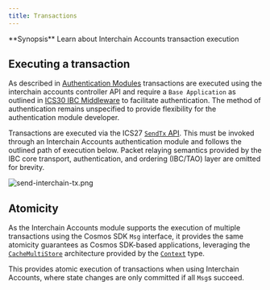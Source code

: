 ```yaml
---
title: Transactions
---
```


<Note>
**Synopsis**
Learn about Interchain Accounts transaction execution
</Note>

## Executing a transaction

As described in [Authentication Modules](/docs/ibc/v4.6.x/apps/interchain-accounts/auth-modules#trysendtx) transactions are executed using the interchain accounts controller API and require a `Base Application` as outlined in [ICS30 IBC Middleware](https://github.com/cosmos/ibc/tree/master/spec/app/ics-030-middleware) to facilitate authentication. The method of authentication remains unspecified to provide flexibility for the authentication module developer.

Transactions are executed via the ICS27 [`SendTx` API](/docs/ibc/v4.6.x/apps/interchain-accounts/auth-modules#trysendtx). This must be invoked through an Interchain Accounts authentication module and follows the outlined path of execution below. Packet relaying semantics provided by the IBC core transport, authentication, and ordering (IBC/TAO) layer are omitted for brevity.

![send-interchain-tx.png](/docs/ibc/images/apps/interchain-accounts/send-interchain-tx.png)

## Atomicity

As the Interchain Accounts module supports the execution of multiple transactions using the Cosmos SDK `Msg` interface, it provides the same atomicity guarantees as Cosmos SDK-based applications, leveraging the [`CacheMultiStore`](https://docs.cosmos.network/main/learn/advanced/store#cachemultistore) architecture provided by the [`Context`](https://docs.cosmos.network/main/learn/advanced/context.html) type.

This provides atomic execution of transactions when using Interchain Accounts, where state changes are only committed if all `Msg`s succeed.
